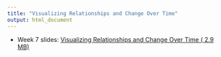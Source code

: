 ```yaml
---
title: "Visualizing Relationships and Change Over Time"
output: html_document
---
```


- Week 7 slides: [Visualizing Relationships and Change Over Time ( <i class="far fa-file-pdf"></i> 2.9 MB)](../../files/slides/06_viz-relationships.pdf)